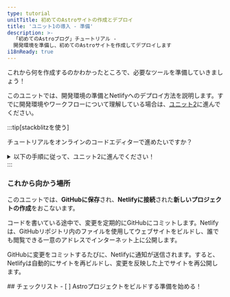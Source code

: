 ```yaml
---
type: tutorial
unitTitle: 初めてのAstroサイトの作成とデプロイ
title: 'ユニット1の導入 - 準備'
description: >-
  「初めてのAstroブログ」チュートリアル -
  開発環境を準備し、初めてのAstroサイトを作成してデプロイします
i18nReady: true
---
```


これから何を作成するのかわかったところで、必要なツールを準備していきましょう！

このユニットでは、開発環境の準備とNetlifyへのデプロイ方法を説明します。すでに開発環境やワークフローについて理解している場合は、[ユニット2](/ja/tutorial/2-pages/)に進んでください。

:::tip[stackblitzを使う]

チュートリアルをオンラインのコードエディターで進めたいですか？
<details>
<summary>以下の手順に従って、ユニット2に進んでください！</summary>

**StackBlitzを設定する**
1. [astro.new](https://astro.new)にアクセスし、「Empty Project」テンプレートの「Open in StackBlitz」ボタンをクリックします。

2. 右上にある「Sign in」ボタンをクリックして、GitHubの認証情報を使いログインします。

3. StackBlitzのエディタウィンドウの左上にある「Fork」をクリックして、テンプレートを保存します。

4. プロジェクトが読み込まれるまで待つと、「Empty Project」スターターのライブプレビューが表示されます。

**変更を加える**

ファイルペインに`src/pages/index.astro`があるはずです。これをクリックして開き、[初めてのAstroコードを書く](/ja/tutorial/1-setup/3/)に従ってこのファイルを変更します。

**GitHubリポジトリを作成する**

1. ファイルリストの一番上にある<kbd>Connect Repository</kbd>ボタンを押して、新しいリポジトリの名前を入力し、<kbd>Create repo & push</kbd>をクリックします。

2. GitHubにコミットすべき変更があると、ワークスペースの左上に「Commit」ボタンが表示されます。これをクリックすると、コミットメッセージを入力してリポジトリを更新できます。

**サイトをデプロイする**

Netlifyにデプロイする場合は、[サイトをウェブにデプロイする](/ja/tutorial/1-setup/5/)に進んでください。その他の場合は[ユニット2](/ja/tutorial/2-pages/)に進み、Astroでの開発を始めてください！

</details>
:::

### これから向かう場所

このユニットでは、**GitHubに保存**され、**Netlifyに接続**された**新しいプロジェクトの作成**をおこないます。

コードを書いている途中で、変更を定期的にGitHubにコミットします。Netlifyは、GitHubリポジトリ内のファイルを使用してウェブサイトをビルドし、誰でも閲覧できる一意のアドレスでインターネット上に公開します。

GitHubに変更をコミットするたびに、Netlifyに通知が送信されます。すると、Netlifyは自動的にサイトを再ビルドし、変更を反映した上でサイトを再公開します。


<Box icon="check-list">
## チェックリスト

<Checklist>
- [ ] Astroプロジェクトをビルドする準備を始める！
</Checklist>
</Box>
